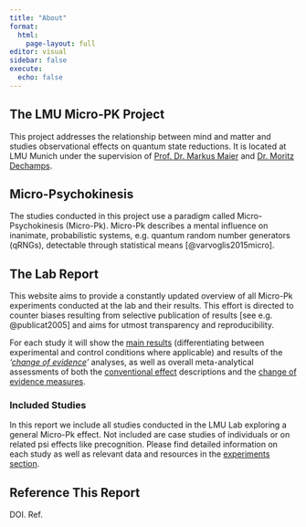 ```yaml
---
title: "About"
format: 
  html:
    page-layout: full
editor: visual
sidebar: false
execute: 
  echo: false
---
```


## The LMU Micro-PK Project

This project addresses the relationship between mind and matter and studies observational effects on quantum state reductions. It is located at LMU Munich under the supervision of [Prof. Dr. Markus Maier](https://www.psy.lmu.de/gp/people/leitung/maier/index.html) and [Dr. Moritz Dechamps](https://www.psy.lmu.de/gp/people/mitarbeiter/moritz-dechamps/index.html).

## Micro-Psychokinesis

The studies conducted in this project use a paradigm called Micro-Psychokinesis (Micro-Pk). Micro-Pk describes a mental influence on inanimate, probabilistic systems, e.g. quantum random number generators (qRNGs), detectable through statistical means [@varvoglis2015micro].

## The Lab Report

This website aims to provide a constantly updated overview of all Micro-Pk experiments conducted at the lab and their results. This effort is directed to counter biases resulting from selective publication of results [see e.g. @publicat2005] and aims for utmost transparency and reproducibility.

For each study it will show the [main results](experiments.html) (differentiating between experimental and control conditions where applicable) and results of the *'[change of evidence](changeofevidence.html)'* analyses, as well as overall meta-analytical assessments of both the [conventional effect](metaanalysis.html) descriptions and the [change of evidence measures](coe-metaanalysis.html).

### Included Studies

In this report we include all studies conducted in the LMU Lab exploring a general Micro-Pk effect. Not included are case studies of individuals or on related psi effects like precognition. Please find detailed information on each study as well as relevant data and resources in the [experiments section](experiments.html).

## Reference This Report

DOI. Ref.
